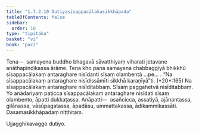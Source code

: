 ```yaml
---
title: "1.7.2.10 Dutiyasīsappacālakasikkhāpada"
tableOfContents: false
sidebar:
  order: 10
type: "tipitaka"
basket: "vi"
book: "paci"
---
```



<DynamicBreadcrumb />

<Division number="595" book="paci" e="ch" v="2" p="246">

<Paragraph number="1780" book="paci">
Tena—  samayena buddho bhagavā sāvatthiyaṃ viharati jetavane anāthapiṇḍikassa ārāme. Tena kho pana samayena chabbaggiyā bhikkhū sīsappacālakaṃ antaraghare nisīdanti sīsaṃ olambentā …pe… .
</Paragraph>

<Paragraph number="1781" book="paci">
<Emphasis>“Na sīsappacālakaṃ antaraghare nisīdissāmīti sikkhā karaṇīyā”</Emphasis>ti. (*20*:<Emphasis>165</Emphasis>)
</Paragraph>

<Paragraph number="1782" book="paci">
Na sīsappacālakaṃ antaraghare nisīditabbaṃ. Sīsaṃ paggahetvā nisīditabbaṃ. Yo anādariyaṃ paṭicca sīsappacālakaṃ antaraghare nisīdati sīsaṃ olambento, āpatti dukkaṭassa.
</Paragraph>

<Paragraph number="1783" book="paci">
Anāpatti—  asañcicca, assatiyā, ajānantassa, gilānassa, vāsūpagatassa, āpadāsu, ummattakassa, ādikammikassāti.

</Paragraph>
</Division>

<Paragraph number="1784" type="center" book="paci">
Dasamasikkhāpadaṃ niṭṭhitaṃ.

  
Ujjagghikavaggo dutiyo.
</Paragraph>